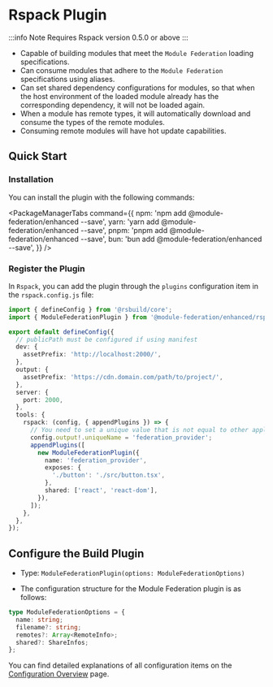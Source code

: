 # Rspack Plugin

:::info Note
Requires Rspack version 0.5.0 or above
:::

- Capable of building modules that meet the `Module Federation` loading specifications.
- Can consume modules that adhere to the `Module Federation` specifications using aliases.
- Can set shared dependency configurations for modules, so that when the host environment of the loaded module already has the corresponding dependency, it will not be loaded again.
- When a module has remote types, it will automatically download and consume the types of the remote modules.
- Consuming remote modules will have hot update capabilities.

## Quick Start

### Installation

You can install the plugin with the following commands:


<PackageManagerTabs
  command={{
    npm: 'npm add @module-federation/enhanced --save',
    yarn: 'yarn add @module-federation/enhanced --save',
    pnpm: 'pnpm add @module-federation/enhanced --save',
    bun: 'bun add @module-federation/enhanced --save',
  }}
/>

### Register the Plugin

In `Rspack`, you can add the plugin through the `plugins` configuration item in the `rspack.config.js` file:

```ts title='rspack.config.js'
import { defineConfig } from '@rsbuild/core';
import { ModuleFederationPlugin } from '@module-federation/enhanced/rspack';

export default defineConfig({
  // publicPath must be configured if using manifest
  dev: {
    assetPrefix: 'http://localhost:2000/',
  },
  output: {
    assetPrefix: 'https://cdn.domain.com/path/to/project/',
  },
  server: {
    port: 2000,
  },
  tools: {
    rspack: (config, { appendPlugins }) => {
      // You need to set a unique value that is not equal to other applications
      config.output!.uniqueName = 'federation_provider';
      appendPlugins([
        new ModuleFederationPlugin({
          name: 'federation_provider',
          exposes: {
            './button': './src/button.tsx',
          },
          shared: ['react', 'react-dom'],
        }),
      ]);
    },
  },
});
```

## Configure the Build Plugin

- Type: `ModuleFederationPlugin(options: ModuleFederationOptions)`

- The configuration structure for the Module Federation plugin is as follows:

```ts
type ModuleFederationOptions = {
  name: string;
  filename?: string;
  remotes?: Array<RemoteInfo>;
  shared?: ShareInfos;
};
```

You can find detailed explanations of all configuration items on the [Configuration Overview](../../configure/index) page.
